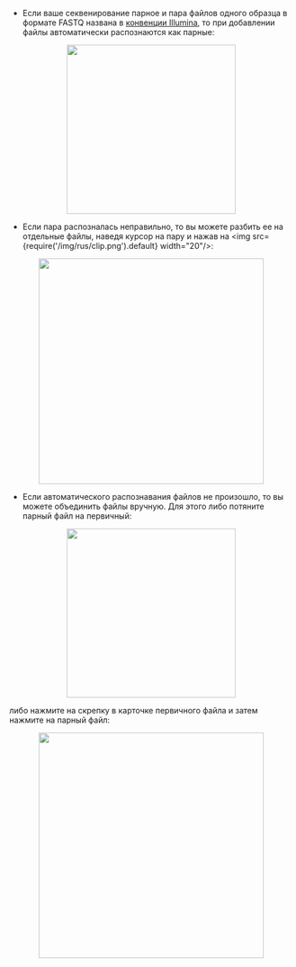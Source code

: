 - Если ваше секвенирование парное и пара файлов одного образца в формате FASTQ названа
в [конвенции Illumina](https://support.illumina.com/help/BaseSpace_Sequence_Hub_OLH_009008_2/Source/Informatics/BS/NamingConvention_FASTQ-files-swBS.htm),
то при добавлении файлы автоматически распознаются как парные:

<p align="center">
<img src={require('/img/rus/4-14-pair.png').default} width="300"/>
</p>

- Если пара распозналась неправильно, то вы можете разбить ее на отдельные файлы, наведя курсор на пару и
нажав на <img src={require('/img/rus/clip.png').default} width="20"/>:

<p align="center">
<img src={require('/img/rus/unlink_pair.gif').default} width="400"/>
</p>

- Если автоматического распознавания файлов не произошло, то вы можете объединить файлы вручную.
Для этого либо потяните парный файл на первичный:

<p align="center">
<img src={require('/img/rus/create_pair.gif').default} width="300"/>
</p>

либо нажмите на скрепку в карточке первичного файла и затем нажмите на парный файл:

<p align="center">
<img src={require('/img/rus/primary_to_pair.gif').default} width="400"/>
</p>
